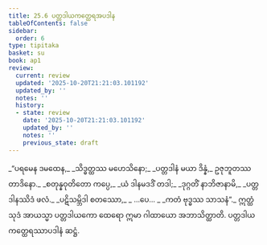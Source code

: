 ```yaml
---
title: 25.6 ပတ္တဒါယကတ္ထေရအပဒါန
tableOfContents: false
sidebar:
  order: 6
type: tipitaka
basket: su
book: ap1
review:
  current: review
  updated: '2025-10-20T21:21:03.101192'
  updated_by: ''
  notes: ''
  history:
  - state: review
    date: '2025-10-20T21:21:03.101192'
    updated_by: ''
    notes: ''
    previous_state: draft
---
```



<DynamicBreadcrumb />


<ReviewStatus review={frontmatter.review} showDetails={true} />

<HypothesisAnnotation frontmatter={frontmatter} />

<Division number="20" book="ap1" e="ch" v="20" p="252">

<Paragraph number="3063" type="verses" book="ap1">
_“ပရမေန ဒမထေန,_  
_သိဒ္ဓတ္ထဿ မဟေသိနော;_  
_ပတ္တဒါနံ မယာ ဒိန္နံ,_  
ဥဇုဘူတဿ တာဒိနော._  

</Paragraph>

</Division>
<Division number="21" book="ap1" e="ch" v="20" p="252">

<Paragraph number="3064" type="verses" book="ap1">
_စတုန္နဝုတိတော ကပ္ပေ,_  
_ယံ ဒါနမဒဒိံ တဒါ;_  
_ဒုဂ္ဂတိံ နာဘိဇာနာမိ,_  
_ပတ္တဒါနဿိဒံ ဖလံ._  

</Paragraph>

</Division>
<Division number="22" book="ap1" e="ch" v="20" p="252">

<Paragraph number="3065" type="verses" book="ap1">
_ပဋိသမ္ဘိဒါ စတဿော,_  
_ …ပေ… _  
_ကတံ ဗုဒ္ဓဿ သာသနံ”._  

</Paragraph>

<Paragraph number="3066" book="ap1">
ဣတ္ထံ သုဒံ အာယသ္မာ ပတ္တဒါယကော ထေရော ဣမာ ဂါထာယော အဘာသိတ္ထာတိ.

</Paragraph>
</Division>

<Paragraph number="3067" type="center" book="ap1">
ပတ္တဒါယကတ္ထေရဿာပဒါနံ ဆဋ္ဌံ.
</Paragraph>